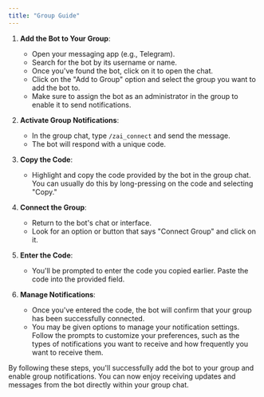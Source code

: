 ```yaml
---
title: "Group Guide"
---
```


1. **Add the Bot to Your Group**:

   - Open your messaging app (e.g., Telegram).
   - Search for the bot by its username or name.
   - Once you've found the bot, click on it to open the chat.
   - Click on the "Add to Group" option and select the group you want to add the bot to.
   - Make sure to assign the bot as an administrator in the group to enable it to send notifications.

2. **Activate Group Notifications**:

   - In the group chat, type `/zai_connect` and send the message.
   - The bot will respond with a unique code.

3. **Copy the Code**:

   - Highlight and copy the code provided by the bot in the group chat. You can usually do this by long-pressing on the code and selecting "Copy."

4. **Connect the Group**:

   - Return to the bot's chat or interface.
   - Look for an option or button that says "Connect Group" and click on it.

5. **Enter the Code**:

   - You'll be prompted to enter the code you copied earlier. Paste the code into the provided field.

6. **Manage Notifications**:
   - Once you've entered the code, the bot will confirm that your group has been successfully connected.
   - You may be given options to manage your notification settings. Follow the prompts to customize your preferences, such as the types of notifications you want to receive and how frequently you want to receive them.

By following these steps, you'll successfully add the bot to your group and enable group notifications. You can now enjoy receiving updates and messages from the bot directly within your group chat.
